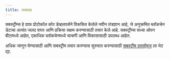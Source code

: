 ```yaml
---
title: उपप्रवाह
---
```


सबस्ट्रीम्स हे ग्राफ प्रोटोकॉल कोर डेव्हलपर्सने विकसित केलेले नवीन तंत्रज्ञान आहे, जे अनुक्रमित ब्लॉकचेन डेटाचा अत्यंत जलद वापर आणि प्रक्रिया सक्षम करण्यासाठी तयार केले आहे. सबस्ट्रीम्स सध्या ओपन बीटामध्ये आहेत, एकाधिक ब्लॉकचेनमध्ये चाचणी आणि विकासासाठी उपलब्ध आहेत.

अधिक जाणून घेण्यासाठी आणि सबस्ट्रीम तयार करण्यास सुरुवात करण्यासाठी [सबस्ट्रीम दस्तऐवज](https://substreams.streamingfast.io/) ला भेट द्या.

<VideoEmbed youtube="K-nhC2FCB5k" />
